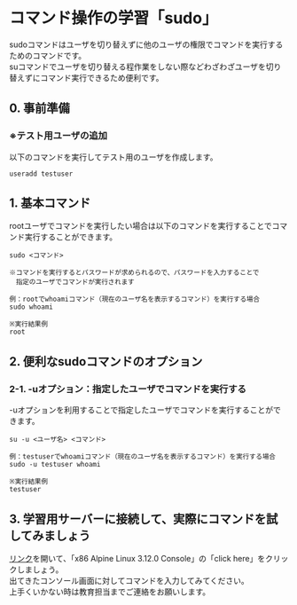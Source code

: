 # コマンド操作の学習「sudo」
sudoコマンドはユーザを切り替えずに他のユーザの権限でコマンドを実行するためのコマンドです。  
suコマンドでユーザを切り替える程作業をしない際などわざわざユーザを切り替えずにコマンド実行できるため便利です。
## 0. 事前準備
### ※テスト用ユーザの追加
以下のコマンドを実行してテスト用のユーザを作成します。
```shell
useradd testuser
```
## 1. 基本コマンド
rootユーザでコマンドを実行したい場合は以下のコマンドを実行することでコマンド実行することができます。
```shell
sudo <コマンド>

※コマンドを実行するとパスワードが求められるので、パスワードを入力することで
　指定のユーザでコマンドが実行されます

例：rootでwhoamiコマンド（現在のユーザ名を表示するコマンド）を実行する場合
sudo whoami

※実行結果例
root
```
## 2. 便利なsudoコマンドのオプション
### 2-1. -uオプション：指定したユーザでコマンドを実行する
-uオプションを利用することで指定したユーザでコマンドを実行することができます。  
```shell
su -u <ユーザ名> <コマンド>

例：testuserでwhoamiコマンド（現在のユーザ名を表示するコマンド）を実行する場合
sudo -u testuser whoami

※実行結果例
testuser
```
## 3. 学習用サーバーに接続して、実際にコマンドを試してみましょう
[リンク](https://bellard.org/jslinux/)を開いて、「x86 Alpine Linux 3.12.0 Console」の「click here」をクリックしましょう。  
出てきたコンソール画面に対してコマンドを入力してみてください。  
上手くいかない時は教育担当までご連絡をお願いします。